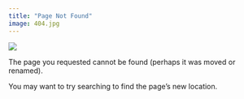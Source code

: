 ```yaml
---
title: "Page Not Found"
image: 404.jpg
---
```

![](404.jpg)

The page you requested cannot be found (perhaps it was moved or renamed).

You may want to try searching to find the page's new location.